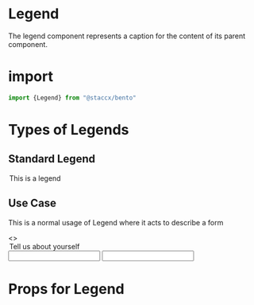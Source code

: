 
<Meta title="Components|Forms/Legend" component={Legend}/>


# Legend
The legend component represents a caption for the content of its parent component.

# import

```javascript
import {Legend} from "@staccx/bento"
```

# Types of Legends


## Standard Legend

<Preview>
  <Story name="Standard">
   <Legend >This is a legend</Legend>
  </Story>
</Preview>

## Use Case
This is a normal usage of Legend where it acts to describe a form

<Preview>
    <Story name="Used with an input form">
        <>
        <Legend>Tell us about yourself</Legend>
        <Input label="First name" />
        <Input label="Last name" />
        </>
    </Story>
</Preview>


# Props for Legend
<Props of={Legend} />
